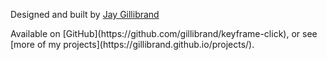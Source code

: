 Designed and built by [Jay Gillibrand](https://www.linkedin.com/in/jay-gillibrand/)

<span class="text-balance">
  Available on [GitHub](https://github.com/gillibrand/keyframe-click), or see [more of my
  projects](https://gillibrand.github.io/projects/).
</span>
